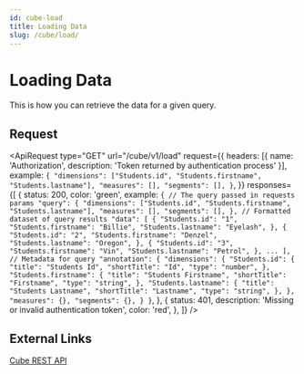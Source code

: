 ```yaml
---
id: cube-load
title: Loading Data
slug: /cube/load/
---
```



# Loading Data

This is how you can retrieve the data for a given query.

## Request

<ApiRequest
    type="GET"
    url="/cube/v1/load"
    request={{
        headers: [{ name: 'Authorization', description: 'Token returned by authentication process' }],
        example: `{
    "dimensions": ["Students.id", "Students.firstname", "Students.lastname"],
    "measures": [],
    "segments": [],
}`,
    }}
    responses={[
        {
            status: 200,
            color: 'green',
            example: `{
    // The query passed in requests params
    "query": {
        "dimensions": ["Students.id", "Students.firstname", "Students.lastname"],
        "measures": [],
        "segments": [],
    },
    // Formatted dataset of query results
    "data": [
        {
            "Students.id": "1",
            "Students.firstname": "Billie",
            "Students.lastname": "Eyelash",
        },
        {
            "Students.id": "2",
            "Students.firstname": "Denzel",
            "Students.lastname": "Oregon",
        },
        {
            "Students.id": "3",
            "Students.firstname": "Vin",
            "Students.lastname": "Petrol",
        },
        ...
    ],
    // Metadata for query
    "annotation": {
        "dimensions": {
            "Students.id": {
                "title": "Students Id",
                "shortTitle": "Id",
                "type": "number",
            },
            "Students.firstname": {
                "title": "Students Firstname",
                "shortTitle": "Firstname",
                "type": "string",
            },
            "Students.lastname": {
                "title": "Students Lastname",
                "shortTitle": "Lastname",
                "type": "string",
            },
        },
        "measures": {},
        "segments": {},
    }
}`,
        },
        {
            status: 401,
            description: 'Missing or invalid authentication token',
            color: 'red',
        },
    ]}
/>

## External Links

[Cube REST API](https://cube.dev/docs/reference/rest-api#v1load)
